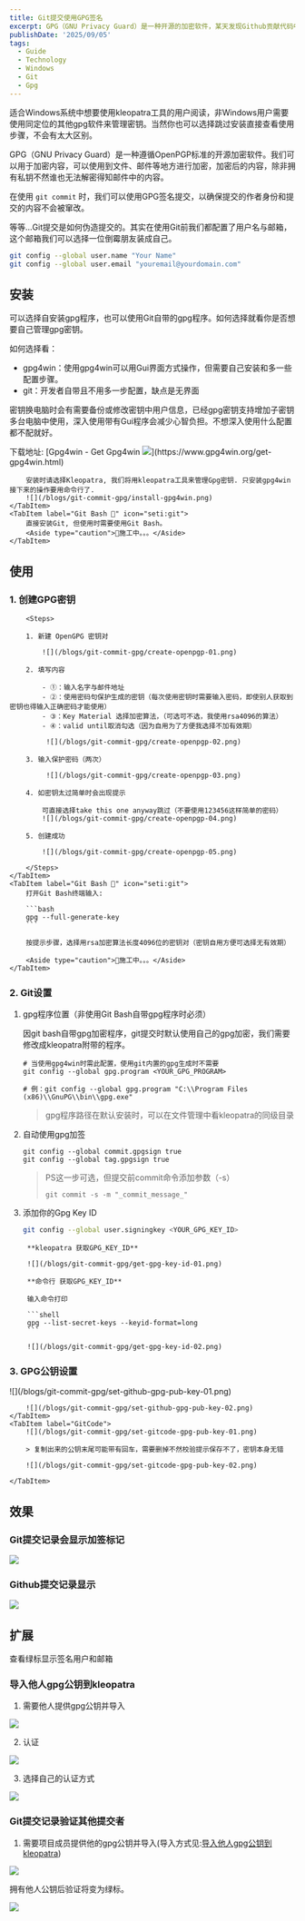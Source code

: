 ```yaml
---
title: Git提交使用GPG签名
excerpt: GPG（GNU Privacy Guard）是一种开源的加密软件，某天发现Github贡献代码中，项目管理者和我说提交的信息请使用GPG加签后提交。那天我把GPG是什么，怎么使用全都搞清楚了一遍
publishDate: '2025/09/05'
tags:
  - Guide
  - Technology
  - Windows
  - Git
  - Gpg
---
```


<Aside>适合Windows系统中想要使用kleopatra工具的用户阅读，非Windows用户需要使用同定位的其他gpg软件来管理密钥。当然你也可以选择跳过安装直接查看使用步骤，不会有太大区别。</Aside>

GPG（GNU Privacy Guard）是一种遵循OpenPGP标准的开源加密软件。我们可以用于加密内容，可以使用到文件、邮件等地方进行加密，加密后的内容，除非拥有私钥不然谁也无法解密得知邮件中的内容。

在使用 `git commit` 时，我们可以使用GPG签名提交，以确保提交的作者身份和提交的内容不会被窜改。

等等...Git提交是如何伪造提交的。其实在使用Git前我们都配置了用户名与邮箱，这个邮箱我们可以选择一位倒霉朋友装成自己。

```sh title="配置Git用户名与邮箱"
git config --global user.name "Your Name"
git config --global user.email "youremail@yourdomain.com"
```

## 安装
可以选择自安装gpg程序，也可以使用Git自带的gpg程序。如何选择就看你是否想要自己管理gpg密钥。

如何选择看：

+ gpg4win：使用gpg4win可以用Gui界面方式操作，但需要自己安装和多一些配置步骤。
+ git：开发者自带且不用多一步配置，缺点是无界面

密钥换电脑时会有需要备份或修改密钥中用户信息，已经gpg密钥支持增加子密钥多台电脑中使用，深入使用带有Gui程序会减少心智负担。不想深入使用什么配置都不配就好。

<Tabs syncKey="opengpg">
    <TabItem label="Kleopatra" icon="seti:windows">
        下载地址: <Icon class="inline" name="cloud-download" label="Gpg4win" /> [Gpg4win - Get Gpg4win <img src="https://www.gpg4win.org/favicon.png" class="size-4 inline"/>](https://www.gpg4win.org/get-gpg4win.html)

        安装时请选择Kleopatra, 我们将用kleopatra工具来管理Gpg密钥. 只安装gpg4win接下来的操作要用命令行了.
        ![](/blogs/git-commit-gpg/install-gpg4win.png)
    </TabItem>
    <TabItem label="Git Bash 🚧" icon="seti:git">
        直接安装Git, 但使用时需要使用Git Bash。
        <Aside type="caution">🚧施工中。。。</Aside>
    </TabItem>
</Tabs>

## 使用

### 1. 创建GPG密钥

<Tabs syncKey="opengpg">
    <TabItem label="Kleopatra" icon="seti:windows">

        <Steps>

        1. 新建 OpenGPG 密钥对

            ![](/blogs/git-commit-gpg/create-openpgp-01.png)

        2. 填写内容

            - ①：输入名字与邮件地址
            - ②：使用密码句保护生成的密钥（每次使用密钥时需要输入密码，即使别人获取到密钥也得输入正确密码才能使用）
            - ③：Key Material 选择加密算法，（可选可不选，我使用rsa4096的算法）
            - ④：valid until取消勾选（因为自用为了方便我选择不加有效期）

             ![](/blogs/git-commit-gpg/create-openpgp-02.png)

        3. 输入保护密码（两次）

             ![](/blogs/git-commit-gpg/create-openpgp-03.png)

        4. 如密钥太过简单时会出现提示

            可直接选择take this one anyway跳过（不要使用123456这样简单的密码）
            ![](/blogs/git-commit-gpg/create-openpgp-04.png)

        5. 创建成功

            ![](/blogs/git-commit-gpg/create-openpgp-05.png)

        </Steps>
    </TabItem>
    <TabItem label="Git Bash 🚧" icon="seti:git">
        打开Git Bash终端输入:

        ```bash
        gpg --full-generate-key
        ```

        按提示步骤，选择用rsa加密算法长度4096位的密钥对（密钥自用方便可选择无有效期）

        <Aside type="caution">🚧施工中。。。</Aside>
    </TabItem>
</Tabs>

### 2. Git设置


<Steps>

1. gpg程序位置（非使用Git Bash自带gpg程序时必须）

    因git bash自带gpg加密程序，git提交时默认使用自己的gpg加密，我们需要修改成kleopatra附带的程序。

    ```shell
    # 当使用gpg4win时需此配置，使用git内置的gpg生成时不需要
    git config --global gpg.program <YOUR_GPG_PROGRAM>

    # 例：git config --global gpg.program "C:\\Program Files (x86)\\GnuPG\\bin\\gpg.exe"
    ```

    > gpg程序路径在默认安装时，可以在文件管理中看kleopatra的同级目录

2. 自动使用gpg加签

    ```shell
    git config --global commit.gpgsign true
    git config --global tag.gpgsign true
    ```

    > PS这一步可选，但提交前commit命令添加参数（-s）
    > ```shell
    > git commit -s -m "_commit_message_"
    > ```

3. 添加你的Gpg Key ID

    ```bash
    git config --global user.signingkey <YOUR_GPG_KEY_ID>
    ```


    <Aside type="caution">

        **kleopatra 获取GPG_KEY_ID**

        ![](/blogs/git-commit-gpg/get-gpg-key-id-01.png)

        **命令行 获取GPG_KEY_ID**

        输入命令打印

        ```shell
        gpg --list-secret-keys --keyid-format=long
        ```

        ![](/blogs/git-commit-gpg/get-gpg-key-id-02.png)
    </Aside>

</Steps>

### 3. GPG公钥设置

<Tabs syncKey="git-platform">
    <TabItem label="Github">
        ![](/blogs/git-commit-gpg/set-github-gpg-pub-key-01.png)

        ![](/blogs/git-commit-gpg/set-github-gpg-pub-key-02.png)
    </TabItem>
    <TabItem label="GitCode">
        ![](/blogs/git-commit-gpg/set-gitcode-gpg-pub-key-01.png)

        > 复制出来的公钥末尾可能带有回车，需要删掉不然校验提示保存不了，密钥本身无错

        ![](/blogs/git-commit-gpg/set-gitcode-gpg-pub-key-02.png)

    </TabItem>
</Tabs>

## 效果

### Git提交记录会显示加签标记
![](/blogs/git-commit-gpg/look-01.png)

### Github提交记录显示
![](/blogs/git-commit-gpg/look-02.png)

## 扩展

查看绿标显示签名用户和邮箱

### 导入他人gpg公钥到kleopatra

1. 需要他人提供gpg公钥并导入

![](/blogs/git-commit-gpg/extension-import-gpg-pub-key-01.png)

2. 认证

![](/blogs/git-commit-gpg/extension-import-gpg-pub-key-02.png)

3. 选择自己的认证方式

![](/blogs/git-commit-gpg/extension-import-gpg-pub-key-03.png)


### Git提交记录验证其他提交者
1. 需要项目成员提供他的gpg公钥并导入(导入方式见:[导入他人gpg公钥到kleopatra](#导入他人gpg公钥到kleopatra))

![](/blogs/git-commit-gpg/extension-01.png)

拥有他人公钥后验证将变为绿标。

![](/blogs/git-commit-gpg/extension-02.png)

